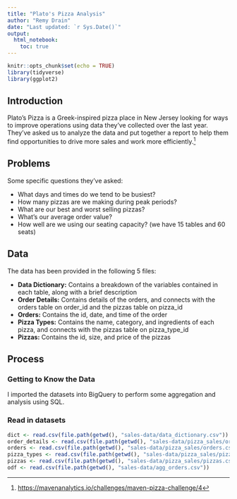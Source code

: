 ```yaml
---
title: "Plato's Pizza Analysis"
author: "Remy Drain"
date: "Last updated: `r Sys.Date()`"
output: 
  html_notebook:
    toc: true
---
```


```r
knitr::opts_chunk$set(echo = TRUE)
library(tidyverse)
library(ggplot2)
```
## Introduction
Plato's Pizza is a Greek-inspired pizza place in New Jersey looking for ways to improve operations using data they've collected over the last year. They've asked us to analyze the data and put together a report to help them find opportunities to drive more sales and work more efficiently.[^1]

## Problems
Some specific questions they've asked:

* What days and times do we tend to be busiest?
* How many pizzas are we making during peak periods?
* What are our best and worst selling pizzas?
* What's our average order value?
* How well are we using our seating capacity? (we have 15 tables and 60 seats)

## Data
The data has been provided in the following 5 files:

* **Data Dictionary:** Contains a breakdown of the variables contained in each table, along with a brief description
* **Order Details:** Contains details of the orders, and connects with the orders table on order_id and the pizzas table on pizza_id
* **Orders:** Contains the id, date, and time of the order
* **Pizza Types:** Contains the name, category, and ingredients of each pizza, and connects with the pizzas table on pizza_type_id
* **Pizzas:** Contains the id, size, and price of the pizzas

## Process
### Getting to Know the Data
I imported the datasets into BigQuery to perform some aggregation and analysis using SQL.

### Read in datasets
```r
dict <- read.csv(file.path(getwd(), "sales-data/data_dictionary.csv"))
order_details <- read.csv(file.path(getwd(), "sales-data/pizza_sales/order_details.csv"))
orders <- read.csv(file.path(getwd(), "sales-data/pizza_sales/orders.csv"))
pizza_types <- read.csv(file.path(getwd(), "sales-data/pizza_sales/pizza_types.csv"))
pizzas <- read.csv(file.path(getwd(), "sales-data/pizza_sales/pizzas.csv"))
odf <- read.csv(file.path(getwd(), "sales-data/agg_orders.csv"))
```


[^1]: <https://mavenanalytics.io/challenges/maven-pizza-challenge/4>